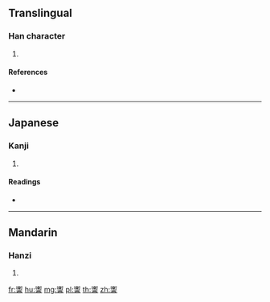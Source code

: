 {{character info/new}}
==Translingual==

===Han character===
{{Han char|rn=149|rad=言|as=16|sn=23|four=|canj=HNYMR,XHNYM}}

# {{defn|Han|sort=言16}}

====References====
* {{Han ref|kx=1186.250|dkj=36126|dj=1651.020|hdz=64031.040|uh=8B8F|ud=35727}}

----

==Japanese==

===Kanji===
{{ja-kanji|grade=|rs=言16}}

# {{defn|lang=ja|sort=言16}}

====Readings====
* {{ja-readings|on=[[えい]] (ei), [[え]] (e)|kun=[[ねごと]] (negoto)|nanori=}}

----

==Mandarin==

===Hanzi===
{{cmn-hanzi|pin=[[wèi]] ([[wei4]])|wg=wei<sup>4</sup>}}

# {{defn|lang=cmn|sort=言16}}

[[fr:讏]]
[[hu:讏]]
[[mg:讏]]
[[pl:讏]]
[[th:讏]]
[[zh:讏]]